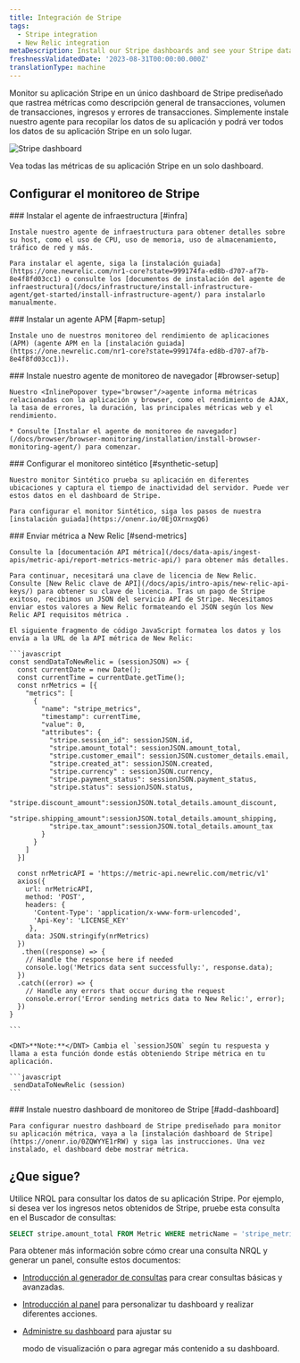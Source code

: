 ```yaml
---
title: Integración de Stripe
tags:
  - Stripe integration
  - New Relic integration
metaDescription: Install our Stripe dashboards and see your Stripe data in New Relic.
freshnessValidatedDate: '2023-08-31T00:00:00.000Z'
translationType: machine
---
```



Monitor su aplicación Stripe en un único dashboard de Stripe prediseñado que rastrea métricas como descripción general de transacciones, volumen de transacciones, ingresos y errores de transacciones. Simplemente instale nuestro agente para recopilar los datos de su aplicación y podrá ver todos los datos de su aplicación Stripe en un solo lugar.

<img
  title="Stripe"
  alt="Stripe dashboard"
  src={infrastructureStripeDashboard}
/>

<figcaption>
  Vea todas las métricas de su aplicación Stripe en un solo dashboard.
</figcaption>

## Configurar el monitoreo de Stripe

<Steps>
  <Step>
    ### Instalar el agente de infraestructura [#infra]

    Instale nuestro agente de infraestructura para obtener detalles sobre su host, como el uso de CPU, uso de memoria, uso de almacenamiento, tráfico de red y más.

    Para instalar el agente, siga la [instalación guiada](https://one.newrelic.com/nr1-core?state=999174fa-ed8b-d707-af7b-8e4f8fd03cc1) o consulte los [documentos de instalación del agente de infraestructura](/docs/infrastructure/install-infrastructure-agent/get-started/install-infrastructure-agent/) para instalarlo manualmente.
  </Step>

  <Step>
    ### Instalar un agente APM [#apm-setup]

    Instale uno de nuestros monitoreo del rendimiento de aplicaciones (APM) (agente APM en la [instalación guiada](https://one.newrelic.com/nr1-core?state=999174fa-ed8b-d707-af7b-8e4f8fd03cc1)).
  </Step>

  <Step>
    ### Instale nuestro agente de monitoreo de navegador [#browser-setup]

    Nuestro <InlinePopover type="browser"/>agente informa métricas relacionadas con la aplicación y browser, como el rendimiento de AJAX, la tasa de errores, la duración, las principales métricas web y el rendimiento.

    * Consulte [Instalar el agente de monitoreo de navegador](/docs/browser/browser-monitoring/installation/install-browser-monitoring-agent/) para comenzar.
  </Step>

  <Step>
    ### Configurar el monitoreo sintético [#synthetic-setup]

    Nuestro monitor Sintético prueba su aplicación en diferentes ubicaciones y captura el tiempo de inactividad del servidor. Puede ver estos datos en el dashboard de Stripe.

    Para configurar el monitor Sintético, siga los pasos de nuestra [instalación guiada](https://onenr.io/0EjOXrnxgQ6)
  </Step>

  <Step>
    ### Enviar métrica a New Relic [#send-metrics]

    Consulte la [documentación API métrica](/docs/data-apis/ingest-apis/metric-api/report-metrics-metric-api/) para obtener más detalles.

    Para continuar, necesitará una clave de licencia de New Relic. Consulte [New Relic clave de API](/docs/apis/intro-apis/new-relic-api-keys/) para obtener su clave de licencia. Tras un pago de Stripe exitoso, recibimos un JSON del servicio API de Stripe. Necesitamos enviar estos valores a New Relic formateando el JSON según los New Relic API requisitos métrica .

    El siguiente fragmento de código JavaScript formatea los datos y los envía a la URL de la API métrica de New Relic:

    ```javascript
    const sendDataToNewRelic = (sessionJSON) => {
      const currentDate = new Date();
      const currentTime = currentDate.getTime();
      const nrMetrics = [{
        "metrics": [
          {
            "name": "stripe_metrics",
            "timestamp": currentTime,
            "value": 0,
            "attributes": {
              "stripe.session_id": sessionJSON.id,
              "stripe.amount_total": sessionJSON.amount_total,
              "stripe.customer_email": sessionJSON.customer_details.email,
              "stripe.created_at": sessionJSON.created,
              "stripe.currency" : sessionJSON.currency,
              "stripe.payment_status": sessionJSON.payment_status,
              "stripe.status": sessionJSON.status,
              "stripe.discount_amount":sessionJSON.total_details.amount_discount,
              "stripe.shipping_amount":sessionJSON.total_details.amount_shipping,
              "stripe.tax_amount":sessionJSON.total_details.amount_tax
            }
          }
        ]
      }]

      const nrMetricAPI = 'https://metric-api.newrelic.com/metric/v1'
      axios({
        url: nrMetricAPI,
        method: 'POST',
        headers: {
          'Content-Type': 'application/x-www-form-urlencoded',
          'Api-Key': 'LICENSE_KEY'
         },
        data: JSON.stringify(nrMetrics)
      })
       .then((response) => {
        // Handle the response here if needed
        console.log('Metrics data sent successfully:', response.data);
      })
      .catch((error) => {
        // Handle any errors that occur during the request
        console.error('Error sending metrics data to New Relic:', error);
      })
    }

    ```

    <DNT>**Note:**</DNT> Cambia el `sessionJSON` según tu respuesta y llama a esta función donde estás obteniendo Stripe métrica en tu aplicación.

    ```javascript
     sendDataToNewRelic (session)
    ```
  </Step>

  <Step>
    ### Instale nuestro dashboard de monitoreo de Stripe [#add-dashboard]

    Para configurar nuestro dashboard de Stripe prediseñado para monitor su aplicación métrica, vaya a la [instalación dashboard de Stripe](https://onenr.io/0ZQWYYE1rRW) y siga las instrucciones. Una vez instalado, el dashboard debe mostrar métrica.
  </Step>
</Steps>

## ¿Que sigue?

Utilice NRQL para consultar los datos de su aplicación Stripe. Por ejemplo, si desea ver los ingresos netos obtenidos de Stripe, pruebe esta consulta en el Buscador de consultas:

```sql
SELECT stripe.amount_total FROM Metric WHERE metricName = 'stripe_metrics'
```

Para obtener más información sobre cómo crear una consulta NRQL y generar un panel, consulte estos documentos:

* [Introducción al generador de consultas](/docs/query-your-data/explore-query-data/query-builder/introduction-query-builder) para crear consultas básicas y avanzadas.

* [Introducción al panel](/docs/query-your-data/explore-query-data/dashboards/introduction-dashboards) para personalizar tu dashboard y realizar diferentes acciones.

* [Administre su dashboard](/docs/query-your-data/explore-query-data/dashboards/manage-your-dashboard) para ajustar su

  <InlinePopover type="dashboards"/>

  modo de visualización o para agregar más contenido a su dashboard.